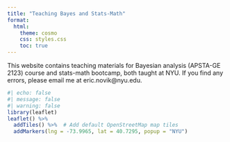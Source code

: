 ```yaml
---
title: "Teaching Bayes and Stats-Math"
format:
  html:
    theme: cosmo
    css: styles.css
    toc: true
---
```


This website contains teaching materials for Bayesian analysis (APSTA-GE 2123) course and stats-math bootcamp, both taught at NYU. If you find any errors, please email me at eric.novik\@nyu.edu.

```r
#| echo: false
#| message: false
#| warning: false
library(leaflet)
leaflet() %>%
  addTiles() %>%  # Add default OpenStreetMap map tiles
  addMarkers(lng = -73.9965, lat = 40.7295, popup = "NYU")
```

